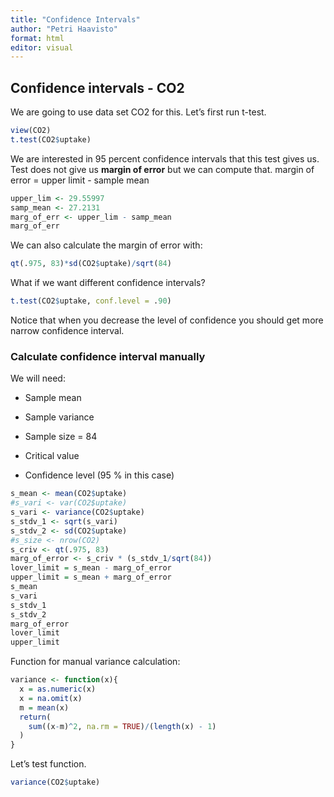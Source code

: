 ```yaml
---
title: "Confidence Intervals"
author: "Petri Haavisto"
format: html
editor: visual
---
```


## Confidence intervals - CO2

We are going to use data set CO2 for this. Let's first run t-test.

```r
view(CO2)
t.test(CO2$uptake)
```

We are interested in 95 percent confidence intervals that this test gives us. Test does not give us **margin of error** but we can compute that. margin of error = upper limit - sample mean

```r
upper_lim <- 29.55997
samp_mean <- 27.2131
marg_of_err <- upper_lim - samp_mean
marg_of_err
```

We can also calculate the margin of error with:

```r
qt(.975, 83)*sd(CO2$uptake)/sqrt(84)
```

What if we want different confidence intervals?

```r
t.test(CO2$uptake, conf.level = .90)
```

Notice that when you decrease the level of confidence you should get more narrow confidence interval.

### Calculate confidence interval manually

We will need:

-   Sample mean

-   Sample variance

-   Sample size = 84

-   Critical value

-   Confidence level (95 % in this case)

```r
s_mean <- mean(CO2$uptake) 
#s_vari <- var(CO2$uptake)
s_vari <- variance(CO2$uptake)
s_stdv_1 <- sqrt(s_vari)
s_stdv_2 <- sd(CO2$uptake)
#s_size <- nrow(CO2)
s_criv <- qt(.975, 83)
marg_of_error <- s_criv * (s_stdv_1/sqrt(84))
lover_limit = s_mean - marg_of_error
upper_limit = s_mean + marg_of_error
s_mean
s_vari
s_stdv_1
s_stdv_2
marg_of_error
lover_limit
upper_limit
```

Function for manual variance calculation:

```r
variance <- function(x){
  x = as.numeric(x)
  x = na.omit(x)
  m = mean(x)
  return(
    sum((x-m)^2, na.rm = TRUE)/(length(x) - 1)
  )
}
```

Let's test function.

```r
variance(CO2$uptake)
```
